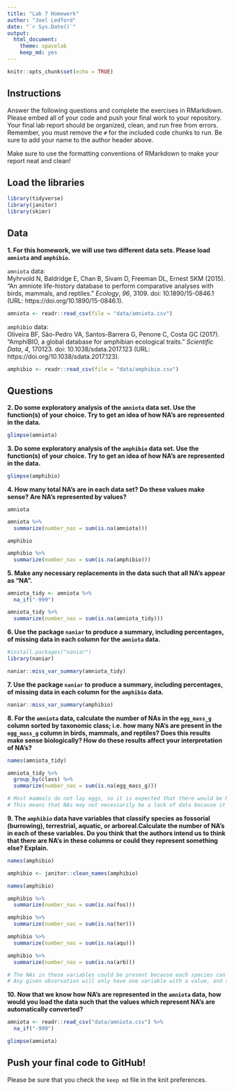 ```yaml
---
title: "Lab 7 Homework"
author: "Joel Ledford"
date: "`r Sys.Date()`"
output:
  html_document: 
    theme: spacelab
    keep_md: yes
---
```


```r
knitr::opts_chunk$set(echo = TRUE)
```

## Instructions
Answer the following questions and complete the exercises in RMarkdown. Please embed all of your code and push your final work to your repository. Your final lab report should be organized, clean, and run free from errors. Remember, you must remove the `#` for the included code chunks to run. Be sure to add your name to the author header above.  

Make sure to use the formatting conventions of RMarkdown to make your report neat and clean!  

## Load the libraries
```r
library(tidyverse)
library(janitor)
library(skimr)
``` 

## Data
**1. For this homework, we will use two different data sets. Please load `amniota` and `amphibio`.**  

`amniota` data:  
Myhrvold N, Baldridge E, Chan B, Sivam D, Freeman DL, Ernest SKM (2015). “An amniote life-history
database to perform comparative analyses with birds, mammals, and reptiles.” _Ecology_, *96*, 3109.
doi: 10.1890/15-0846.1 (URL: https://doi.org/10.1890/15-0846.1).
```r
amniota <- readr::read_csv(file = "data/amniota.csv")
```

`amphibio` data:  
Oliveira BF, São-Pedro VA, Santos-Barrera G, Penone C, Costa GC (2017). “AmphiBIO, a global database
for amphibian ecological traits.” _Scientific Data_, *4*, 170123. doi: 10.1038/sdata.2017.123 (URL:
https://doi.org/10.1038/sdata.2017.123).
```r
amphibio <- readr::read_csv(file = "data/amphibio.csv")
```

## Questions  
**2. Do some exploratory analysis of the `amniota` data set. Use the function(s) of your choice. Try to get an idea of how NA's are represented in the data.**  
```r
glimpse(amniota)
```

**3. Do some exploratory analysis of the `amphibio` data set. Use the function(s) of your choice. Try to get an idea of how NA's are represented in the data.**  
```r
glimpse(amphibio)
```

**4. How many total NA's are in each data set? Do these values make sense? Are NA's represented by values?**   

`amniota`  
```r
amniota %>% 
  summarize(number_nas = sum(is.na(amniota)))
```

`amphibio`  
```r
amphibio %>% 
  summarize(number_nas = sum(is.na(amphibio)))
```

**5. Make any necessary replacements in the data such that all NA's appear as "NA".**   
```r
amniota_tidy <- amniota %>% 
  na_if("-999")
```
```r
amniota_tidy %>% 
  summarize(number_nas = sum(is.na(amniota_tidy)))
```

**6. Use the package `naniar` to produce a summary, including percentages, of missing data in each column for the `amniota` data.** 
```r
#install.packages("naniar")
library(naniar)
```
```r
naniar::miss_var_summary(amniota_tidy)
```

**7. Use the package `naniar` to produce a summary, including percentages, of missing data in each column for the `amphibio` data.**
```r
naniar::miss_var_summary(amphibio)
```

**8. For the `amniota` data, calculate the number of NAs in the `egg_mass_g` column sorted by taxonomic class; i.e. how many NA's are present in the `egg_mass_g` column in birds, mammals, and reptiles? Does this results make sense biologically? How do these results affect your interpretation of NA's?**  
```r
names(amniota_tidy)
```
```r
amniota_tidy %>% 
  group_by(class) %>% 
  summarize(number_nas = sum(is.na(egg_mass_g)))
```
```r
# Most mammals do not lay eggs, so it is expected that there would be NAs in this class.
# This means that NAs may not necessarily be a lack of data because it hasn't been collected, but because it is simply not a possible phenomenon.
```

**9. The `amphibio` data have variables that classify species as fossorial (burrowing), terrestrial, aquatic, or arboreal.Calculate the number of NA's in each of these variables. Do you think that the authors intend us to think that there are NA's in these columns or could they represent something else? Explain.**
```r
names(amphibio)
```
```r
amphibio <- janitor::clean_names(amphibio)
```
```r
names(amphibio)
```
```r
amphibio %>% 
  summarize(number_nas = sum(is.na(fos)))
```
```r
amphibio %>% 
  summarize(number_nas = sum(is.na(ter)))
```
```r
amphibio %>% 
  summarize(number_nas = sum(is.na(aqu)))
```
```r
amphibio %>% 
  summarize(number_nas = sum(is.na(arb)))
```
```r
# The NAs in these variables could be present because each species can only be classified as one of these four options.
# Any given observation will only have one variable with a value, and the other three of these variables will have NAs.
```


**10. Now that we know how NA's are represented in the `amniota` data, how would you load the data such that the values which represent NA's are automatically converted?**
```r
amniota <- readr::read_csv("data/amniota.csv") %>%
  na_if("-999")
```
```r
glimpse(amniota)
```


## Push your final code to GitHub!
Please be sure that you check the `keep md` file in the knit preferences.  